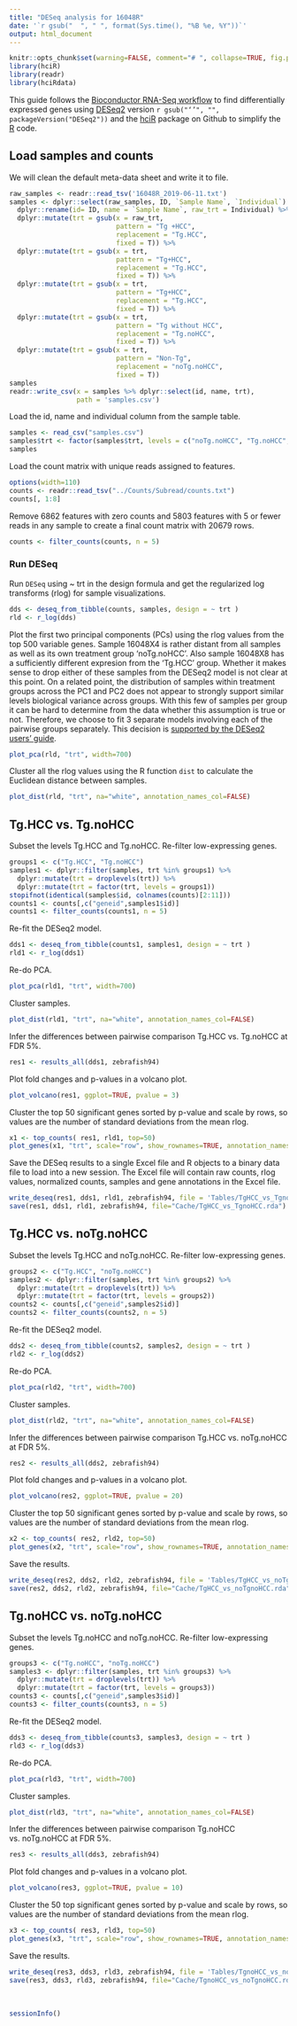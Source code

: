 ```yaml
---
title: "DESeq analysis for 16048R"
date: '`r gsub("  ", " ", format(Sys.time(), "%B %e, %Y"))`'
output: html_document
---
```


```r
knitr::opts_chunk$set(warning=FALSE, comment="# ", collapse=TRUE, fig.path = 'Figures/', dev = c('png', 'pdf'))
library(hciR)
library(readr)
library(hciRdata)
```

This guide follows the [Bioconductor RNA-Seq workflow] to find differentially expressed
genes using [DESeq2] version `r gsub("‘’", "", packageVersion("DESeq2"))` and
the [hciR] package on Github to simplify the [R] code.

## Load samples and counts

We will clean the default meta-data sheet and write it to file.

```r
raw_samples <- readr::read_tsv('16048R_2019-06-11.txt')
samples <- dplyr::select(raw_samples, ID, `Sample Name`, `Individual`) %>% 
  dplyr::rename(id= ID, name = `Sample Name`, raw_trt = Individual) %>% 
  dplyr::mutate(trt = gsub(x = raw_trt,
                           pattern = "Tg +HCC", 
                           replacement = "Tg.HCC",
                           fixed = T)) %>% 
  dplyr::mutate(trt = gsub(x = trt,
                           pattern = "Tg+HCC", 
                           replacement = "Tg.HCC",
                           fixed = T)) %>%  
  dplyr::mutate(trt = gsub(x = trt,
                           pattern = "Tg+HCC", 
                           replacement = "Tg.HCC",
                           fixed = T)) %>% 
  dplyr::mutate(trt = gsub(x = trt,
                           pattern = "Tg without HCC", 
                           replacement = "Tg.noHCC",
                           fixed = T)) %>% 
  dplyr::mutate(trt = gsub(x = trt,
                           pattern = "Non-Tg", 
                           replacement = "noTg.noHCC",
                           fixed = T)) 
samples
readr::write_csv(x = samples %>% dplyr::select(id, name, trt), 
                 path = 'samples.csv')
```


Load the id, name and individual column from the sample table.

```r
samples <- read_csv("samples.csv")
samples$trt <- factor(samples$trt, levels = c("noTg.noHCC", "Tg.noHCC","Tg.HCC"))
samples
```

Load the count matrix with unique reads assigned to features.

```r
options(width=110)
counts <- readr::read_tsv("../Counts/Subread/counts.txt")
counts[, 1:8]
```

Remove 6862  features with zero counts and 5803  features with 5 or fewer reads in any sample
to create a final count matrix with 20679 rows.

```r
counts <- filter_counts(counts, n = 5)
```

### Run DESeq

Run `DESeq` using ~ trt in the design formula and get the regularized log
transforms (rlog) for sample visualizations.

```r
dds <- deseq_from_tibble(counts, samples, design = ~ trt )
rld <- r_log(dds)
```


Plot the first two principal components (PCs) using the rlog values from the top 500 variable genes. Sample 16048X4 is rather distant from all samples as well as its own treatment group 'noTg.noHCC'. Also sample 16048X8 has a sufficiently different expresion from the 'Tg.HCC' group. Whether it makes sense to drop either of these samples from the DESeq2 model is not clear at this point. On a related point, the distribution of samples within treatment groups across the PC1 and PC2 does not appear to strongly support similar levels biological variance across groups. With this few of samples per group it can be hard to determine from the data whether this assumption is true or not. Therefore, we choose to fit 3 separate models involving each of the pairwise groups separately. This decision is [supported by the DESeq2 users' guide](https://www.bioconductor.org/packages/devel/bioc/vignettes/DESeq2/inst/doc/DESeq2.html#if-i-have-multiple-groups-should-i-run-all-together-or-split-into-pairs-of-groups).  

```r
plot_pca(rld, "trt", width=700)
```


Cluster all the rlog values using the R function `dist` to calculate the Euclidean
distance between samples.

```r
plot_dist(rld, "trt", na="white", annotation_names_col=FALSE)
```


## Tg.HCC vs. Tg.noHCC


Subset the levels Tg.HCC and Tg.noHCC. Re-filter low-expressing genes. 

```r
groups1 <- c("Tg.HCC", "Tg.noHCC")
samples1 <- dplyr::filter(samples, trt %in% groups1) %>% 
  dplyr::mutate(trt = droplevels(trt)) %>% 
  dplyr::mutate(trt = factor(trt, levels = groups1)) 
stopifnot(identical(samples$id, colnames(counts)[2:11]))
counts1 <- counts[,c("geneid",samples1$id)]
counts1 <- filter_counts(counts1, n = 5)
```

Re-fit the DESeq2 model. 

```r
dds1 <- deseq_from_tibble(counts1, samples1, design = ~ trt )
rld1 <- r_log(dds1)
```

Re-do PCA.

```r
plot_pca(rld1, "trt", width=700)
```

Cluster samples. 

```r
plot_dist(rld1, "trt", na="white", annotation_names_col=FALSE)
```

Infer the differences between pairwise comparison Tg.HCC vs. Tg.noHCC at FDR 5%.

```r
res1 <- results_all(dds1, zebrafish94)
```

Plot fold changes and p-values in a volcano plot.

```r
plot_volcano(res1, ggplot=TRUE, pvalue = 3)
```

Cluster the top 50 significant genes sorted by p-value and scale by rows, so values are the number
of standard deviations from the mean rlog.

```r
x1 <- top_counts( res1, rld1, top=50)
plot_genes(x1, "trt", scale="row", show_rownames=TRUE, annotation_names_col=FALSE)
```


Save the DESeq results to a single Excel file and R objects to a
binary data file to load into a new session. The Excel file will contain raw
counts, rlog values, normalized counts, samples and gene annotations in the
Excel file.

```r
write_deseq(res1, dds1, rld1, zebrafish94, file = 'Tables/TgHCC_vs_TgnoHCC.xlsx')
save(res1, dds1, rld1, zebrafish94, file="Cache/TgHCC_vs_TgnoHCC.rda")
```


## Tg.HCC vs. noTg.noHCC

Subset the levels Tg.HCC and noTg.noHCC. Re-filter low-expressing genes. 

```r
groups2 <- c("Tg.HCC", "noTg.noHCC")
samples2 <- dplyr::filter(samples, trt %in% groups2) %>% 
  dplyr::mutate(trt = droplevels(trt)) %>% 
  dplyr::mutate(trt = factor(trt, levels = groups2)) 
counts2 <- counts[,c("geneid",samples2$id)]
counts2 <- filter_counts(counts2, n = 5)
```

Re-fit the DESeq2 model. 

```r
dds2 <- deseq_from_tibble(counts2, samples2, design = ~ trt )
rld2 <- r_log(dds2)
```

Re-do PCA.

```r
plot_pca(rld2, "trt", width=700)
```

Cluster samples. 

```r
plot_dist(rld2, "trt", na="white", annotation_names_col=FALSE)
```

Infer the differences between pairwise comparison Tg.HCC vs. noTg.noHCC at FDR 5%.

```r
res2 <- results_all(dds2, zebrafish94)
```

Plot fold changes and p-values in a volcano plot.

```r
plot_volcano(res2, ggplot=TRUE, pvalue = 20)
```

Cluster the top 50 significant genes sorted by p-value and scale by rows, so values are the number
of standard deviations from the mean rlog.

```r
x2 <- top_counts( res2, rld2, top=50)
plot_genes(x2, "trt", scale="row", show_rownames=TRUE, annotation_names_col=FALSE)
```

Save the results.

```r
write_deseq(res2, dds2, rld2, zebrafish94, file = 'Tables/TgHCC_vs_noTgnoHCC.xlsx')
save(res2, dds2, rld2, zebrafish94, file="Cache/TgHCC_vs_noTgnoHCC.rda")
```

## Tg.noHCC vs. noTg.noHCC

Subset the levels Tg.noHCC and noTg.noHCC. Re-filter low-expressing genes. 

```r
groups3 <- c("Tg.noHCC", "noTg.noHCC")
samples3 <- dplyr::filter(samples, trt %in% groups3) %>% 
  dplyr::mutate(trt = droplevels(trt)) %>% 
  dplyr::mutate(trt = factor(trt, levels = groups3)) 
counts3 <- counts[,c("geneid",samples3$id)]
counts3 <- filter_counts(counts3, n = 5)
```

Re-fit the DESeq2 model. 

```r
dds3 <- deseq_from_tibble(counts3, samples3, design = ~ trt )
rld3 <- r_log(dds3)
```

Re-do PCA.

```r
plot_pca(rld3, "trt", width=700)
```

Cluster samples. 

```r
plot_dist(rld3, "trt", na="white", annotation_names_col=FALSE)
```

Infer the differences between pairwise comparison Tg.noHCC vs. noTg.noHCC at FDR 5%.

```r
res3 <- results_all(dds3, zebrafish94)
```

Plot fold changes and p-values in a volcano plot.

```r
plot_volcano(res3, ggplot=TRUE, pvalue = 10)
```

Cluster the 50 top significant genes sorted by p-value and scale by rows, so values are the number
of standard deviations from the mean rlog.

```r
x3 <- top_counts( res3, rld3, top=50)
plot_genes(x3, "trt", scale="row", show_rownames=TRUE, annotation_names_col=FALSE)
```

Save the results.

```r
write_deseq(res3, dds3, rld3, zebrafish94, file = 'Tables/TgnoHCC_vs_noTgnoHCC.xlsx')
save(res3, dds3, rld3, zebrafish94, file="Cache/TgnoHCC_vs_noTgnoHCC.rda")
```


<br>

[Bioconductor RNA-Seq workflow]: http://www.bioconductor.org/help/workflows/rnaseqGene
[DESeq2]: http://www.bioconductor.org/packages/release/bioc/html/DESeq2.html
[hciR]: https://github.com/HuntsmanCancerInstitute/hciR
[hciRdata]: https://github.com/HuntsmanCancerInstitute/hciRdata
[R]: https://www.r-project.org

```r
sessionInfo()
```

